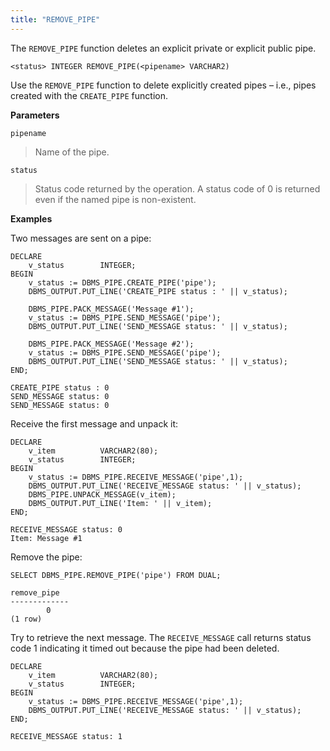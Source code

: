 ```yaml
---
title: "REMOVE_PIPE"
---
```


The `REMOVE_PIPE` function deletes an explicit private or explicit public pipe.

```
<status> INTEGER REMOVE_PIPE(<pipename> VARCHAR2)
```

Use the `REMOVE_PIPE` function to delete explicitly created pipes – i.e., pipes created with the `CREATE_PIPE` function.

**Parameters**

`pipename`

> Name of the pipe.

`status`

> Status code returned by the operation. A status code of 0 is returned even if the named pipe is non-existent.

**Examples**

Two messages are sent on a pipe:

```
DECLARE
    v_status        INTEGER;
BEGIN
    v_status := DBMS_PIPE.CREATE_PIPE('pipe');
    DBMS_OUTPUT.PUT_LINE('CREATE_PIPE status : ' || v_status);

    DBMS_PIPE.PACK_MESSAGE('Message #1');
    v_status := DBMS_PIPE.SEND_MESSAGE('pipe');
    DBMS_OUTPUT.PUT_LINE('SEND_MESSAGE status: ' || v_status);

    DBMS_PIPE.PACK_MESSAGE('Message #2');
    v_status := DBMS_PIPE.SEND_MESSAGE('pipe');
    DBMS_OUTPUT.PUT_LINE('SEND_MESSAGE status: ' || v_status);
END;

CREATE_PIPE status : 0
SEND_MESSAGE status: 0
SEND_MESSAGE status: 0
```

Receive the first message and unpack it:

```
DECLARE
    v_item          VARCHAR2(80);
    v_status        INTEGER;
BEGIN
    v_status := DBMS_PIPE.RECEIVE_MESSAGE('pipe',1);
    DBMS_OUTPUT.PUT_LINE('RECEIVE_MESSAGE status: ' || v_status);
    DBMS_PIPE.UNPACK_MESSAGE(v_item);
    DBMS_OUTPUT.PUT_LINE('Item: ' || v_item);
END;

RECEIVE_MESSAGE status: 0
Item: Message #1
```

Remove the pipe:

```
SELECT DBMS_PIPE.REMOVE_PIPE('pipe') FROM DUAL;

remove_pipe
-------------
        0
(1 row)
```

Try to retrieve the next message. The `RECEIVE_MESSAGE` call returns status code 1 indicating it timed out because the pipe had been deleted.

```
DECLARE
    v_item          VARCHAR2(80);
    v_status        INTEGER;
BEGIN
    v_status := DBMS_PIPE.RECEIVE_MESSAGE('pipe',1);
    DBMS_OUTPUT.PUT_LINE('RECEIVE_MESSAGE status: ' || v_status);
END;

RECEIVE_MESSAGE status: 1
```
